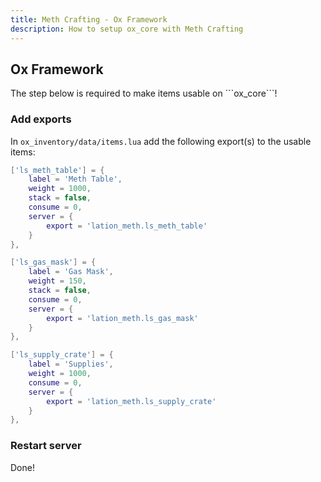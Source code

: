 ```yaml
---
title: Meth Crafting - Ox Framework
description: How to setup ox_core with Meth Crafting
---
```



## Ox Framework

<Callout type="warning" emoji="⚠️">
    The step below is required to make items usable on ```ox_core```!
</Callout>

<Steps>

### Add exports

In ```ox_inventory/data/items.lua``` add the following export(s) to the usable items:

```lua copy filename="ox_inventory/data/items.lua" {5-8, 15-18, 24-27}
['ls_meth_table'] = {
    label = 'Meth Table',
    weight = 1000,
    stack = false,
    consume = 0,
    server = {
        export = 'lation_meth.ls_meth_table'
    }
},

['ls_gas_mask'] = {
    label = 'Gas Mask',
    weight = 150,
    stack = false,
    consume = 0,
    server = {
        export = 'lation_meth.ls_gas_mask'
    }
},

['ls_supply_crate'] = {
    label = 'Supplies',
    weight = 1000,
    consume = 0,
    server = {
        export = 'lation_meth.ls_supply_crate'
    }
},
```
 
### Restart server
Done!

</Steps>